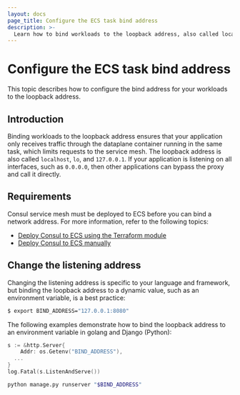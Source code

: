 ```yaml
---
layout: docs
page_title: Configure the ECS task bind address
description: >-
  Learn how to bind workloads to the loopback address, also called localhost and 127.0.0.1, so that your applications only send and receive traffic through Consul service mesh.
---
```


# Configure the ECS task bind address

This topic describes how to configure the bind address for your workloads to the loopback address. 

## Introduction

Binding workloads to the loopback address ensures that your application only receives traffic through the dataplane container running in the same task, which limits requests to the service mesh. The loopback address is also called `localhost`, `lo`, and `127.0.0.1`. If your application is listening on all interfaces, such as `0.0.0.0`, then other applications can bypass the proxy and call it directly.

## Requirements

Consul service mesh must be deployed to ECS before you can bind a network address. For more information, refer to the following topics:

- [Deploy Consul to ECS using the Terraform module](/consul/docs/ecs/deploy/terraform)
- [Deploy Consul to ECS manually](/consul/docs/ecs/deploy/manual)

## Change the listening address

Changing the listening address is specific to your language and framework, but binding the loopback address to a dynamic value, such as an environment variable, is a best practice:

```bash
$ export BIND_ADDRESS="127.0.0.1:8080"
```

The following examples demonstrate how to bind the loopback address to an environment variable in golang and Django (Python):

<CodeTabs>

```go
s := &http.Server{
	Addr: os.Getenv("BIND_ADDRESS"),
  ...
}
log.Fatal(s.ListenAndServe())
```

```bash
python manage.py runserver "$BIND_ADDRESS"
```

</CodeTabs>